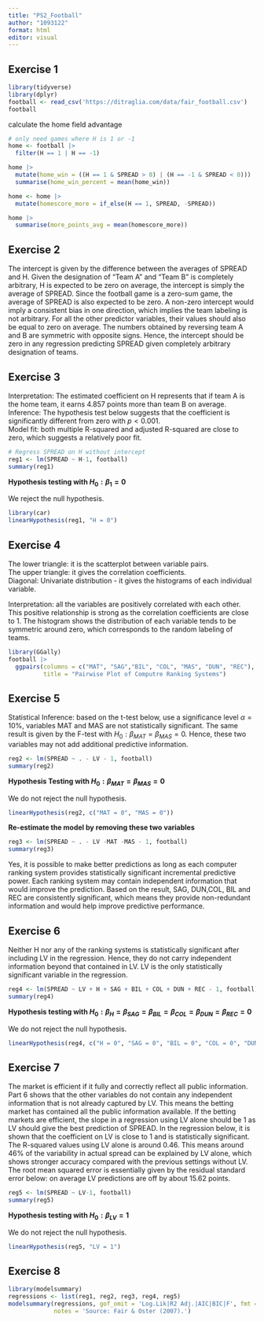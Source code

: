 ```yaml
---
title: "PS2_Football"
author: "1093122"
format: html
editor: visual
---
```


## Exercise 1

```r
library(tidyverse)
library(dplyr)
football <- read_csv('https://ditraglia.com/data/fair_football.csv')
football
```


calculate the home field advantage
```r
# only need games where H is 1 or -1
home <- football |>
  filter(H == 1 | H == -1)

home |> 
  mutate(home_win = ((H == 1 & SPREAD > 0) | (H == -1 & SPREAD < 0))) |> 
  summarise(home_win_percent = mean(home_win))
```

```r

home <- home |> 
  mutate(homescore_more = if_else(H == 1, SPREAD, -SPREAD)) 

home |> 
  summarise(more_points_avg = mean(homescore_more))

```


## Exercise 2

The intercept is given by the difference between the averages of SPREAD and H. Given the designation of "Team A" and "Team B" is completely arbitrary, H is expected to be zero on average, the intercept is simply the average of SPREAD. Since the football game is a zero-sum game, the average of SPREAD is also expected to be zero. A non-zero intercept would imply a consistent bias in one direction, which implies the team labeling is not arbitrary. For all the other predictor variables, their values should also be equal to zero on average. The numbers obtained by reversing team A and B are symmetric with opposite signs. Hence, the intercept should be zero in any regression predicting SPREAD given completely arbitrary designation of teams.

## Exercise 3

Interpretation: The estimated coefficient on H represents that if team A is the home team, it earns 4.857 points more than team B on average.  
Inference: The hypothesis test below suggests that the coefficient is significantly different from zero with $p < 0.001$.  
Model fit: both multiple R-squared and adjusted R-squared are close to zero, which suggests a relatively poor fit.  

```r
# Regress SPREAD on H without intercept
reg1 <- lm(SPREAD ~ H-1, football)
summary(reg1)
```

**Hypothesis testing with $H_0: \beta_1 = 0$**

We reject the null hypothesis.
```r
library(car)
linearHypothesis(reg1, "H = 0")
```

## Exercise 4

The lower triangle: it is the scatterplot between variable pairs.  
The upper triangle: it gives the correlation coefficients.  
Diagonal: Univariate distribution - it gives the histograms of each individual variable.  

Interpretation: all the variables are positively correlated with each other. This positive relationship is strong as the correlation coefficients are close to 1. The histogram shows the distribution of each variable tends to be symmetric around zero, which corresponds to the random labeling of teams.

```r
library(GGally)
football |> 
  ggpairs(columns = c("MAT", "SAG","BIL", "COL", "MAS", "DUN", "REC"), 
          title = "Pairwise Plot of Computre Ranking Systems")

```

## Exercise 5

Statistical Inference: based on the t-test below, use a significance level $\alpha = 10\%$, variables MAT and MAS are not statistically significant. The same result is given by the F-test with $H_ 0: \beta_{MAT} = \beta_{MAS} = 0$. Hence, these two variables may not add additional predictive information.

```r
reg2 <- lm(SPREAD ~ . - LV - 1, football)
summary(reg2)
```

**Hypothesis Testing with $H_ 0: \beta_{MAT} = \beta_{MAS} = 0$**

We do not reject the null hypothesis.
```r
linearHypothesis(reg2, c("MAT = 0", "MAS = 0"))
```

**Re-estimate the model by removing these two variables**

```r
reg3 <- lm(SPREAD ~ . - LV -MAT -MAS - 1, football)
summary(reg3)
```
Yes, it is possible to make better predictions as long as each computer ranking system provides statistically significant incremental predictive power. Each ranking system may contain independent information that would improve the prediction. Based on the result, SAG, DUN,COL, BIL and REC are consistently significant, which means they provide non-redundant information and would help improve predictive performance.

## Exercise 6

Neither H nor any of the ranking systems is statistically significant after including LV in the regression. Hence, they do not carry independent information beyond that contained in LV. LV is the only statistically significant variable in the regression.

```r
reg4 <- lm(SPREAD ~ LV + H + SAG + BIL + COL + DUN + REC - 1, football)
summary(reg4)
```

**Hypothesis testing with $H_0: \beta_H = \beta_{SAG} = \beta_{BIL} = \beta_{COL} = \beta_{DUN} = \beta_{REC} = 0$**

We do not reject the null hypothesis.
```r
linearHypothesis(reg4, c("H = 0", "SAG = 0", "BIL = 0", "COL = 0", "DUN = 0", "REC = 0"))
```

## Exercise 7

The market is efficient if it fully and correctly reflect all public information. Part 6 shows that the other variables do not contain any independent information that is not already captured by LV. This means the betting market has contained all the public information available. If the betting markets are efficient, the slope in a regression using LV alone should be 1 as LV should give the best prediction of SPREAD. In the regression below, it is shown that the coefficient on LV is close to 1 and is statistically significant. The R-squared values using LV alone is around 0.46. This means around 46% of the variability in actual spread can be explained by LV alone, which shows stronger accuracy compared with the previous settings without LV. The root mean squared error is essentially given by the residual standard error below: on average LV predictions are off by about 15.62 points.

```r
reg5 <- lm(SPREAD ~ LV-1, football)
summary(reg5)
```

**Hypothesis testing with $H_0: \beta_{LV} = 1$**

We do not reject the null hypothesis.
```r
linearHypothesis(reg5, "LV = 1")
```


## Exercise 8

```r
library(modelsummary)
regressions <- list(reg1, reg2, reg3, reg4, reg5)
modelsummary(regressions, gof_omit = 'Log.Lik|R2 Adj.|AIC|BIC|F', fmt = 2, 
             notes = 'Source: Fair & Oster (2007).') 
```




